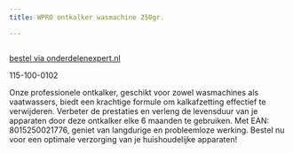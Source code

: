 ```yaml
---
title: WPRO ontkalker wasmachine 250gr.

---
```



<Image src={imageProduct} width={imageProduct.width} alt="" />

[bestel via onderdelenexpert.nl](https://www.onderdelenexpert.nl/wpro-ontkalker-wasmachine-250gram-484000008416)

115-100-0102

Onze professionele ontkalker, geschikt voor zowel wasmachines als vaatwassers, biedt een krachtige formule om kalkafzetting effectief te verwijderen. Verbeter de prestaties en verleng de levensduur van je apparaten door deze ontkalker elke 6 maanden te gebruiken. Met EAN: 8015250021776, geniet van langdurige en probleemloze werking. Bestel nu voor een optimale verzorging van je huishoudelijke apparaten!

